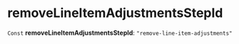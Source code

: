 
# removeLineItemAdjustmentsStepId

 `Const` **removeLineItemAdjustmentsStepId**: `"remove-line-item-adjustments"`
